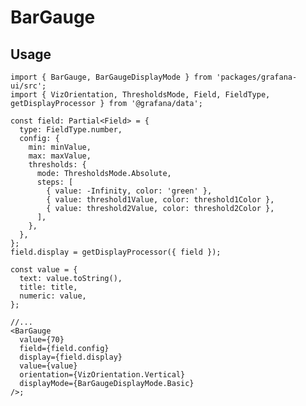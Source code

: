 
<Meta title="MDX|BarGauge" component={BarGauge} />

# BarGauge

## Usage

```tsx
import { BarGauge, BarGaugeDisplayMode } from 'packages/grafana-ui/src';
import { VizOrientation, ThresholdsMode, Field, FieldType, getDisplayProcessor } from '@grafana/data';

const field: Partial<Field> = {
  type: FieldType.number,
  config: {
    min: minValue,
    max: maxValue,
    thresholds: {
      mode: ThresholdsMode.Absolute,
      steps: [
        { value: -Infinity, color: 'green' },
        { value: threshold1Value, color: threshold1Color },
        { value: threshold2Value, color: threshold2Color },
      ],
    },
  },
};
field.display = getDisplayProcessor({ field });

const value = {
  text: value.toString(),
  title: title,
  numeric: value,
};

//...
<BarGauge
  value={70}
  field={field.config}
  display={field.display}
  value={value}
  orientation={VizOrientation.Vertical}
  displayMode={BarGaugeDisplayMode.Basic}
/>;
```

<Props of={BarGauge} />
